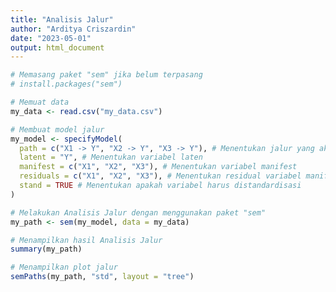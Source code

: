 ---
title: "Analisis Jalur"
author: "Arditya Criszardin"
date: "2023-05-01"
output: html_document
---

```{r}
# Memasang paket "sem" jika belum terpasang
# install.packages("sem")

# Memuat data
my_data <- read.csv("my_data.csv")

# Membuat model jalur
my_model <- specifyModel(
  path = c("X1 -> Y", "X2 -> Y", "X3 -> Y"), # Menentukan jalur yang akan dianalisis
  latent = "Y", # Menentukan variabel laten
  manifest = c("X1", "X2", "X3"), # Menentukan variabel manifest
  residuals = c("X1", "X2", "X3"), # Menentukan residual variabel manifest
  stand = TRUE # Menentukan apakah variabel harus distandardisasi
)

# Melakukan Analisis Jalur dengan menggunakan paket "sem"
my_path <- sem(my_model, data = my_data)

# Menampilkan hasil Analisis Jalur
summary(my_path)

# Menampilkan plot jalur
semPaths(my_path, "std", layout = "tree")

```

